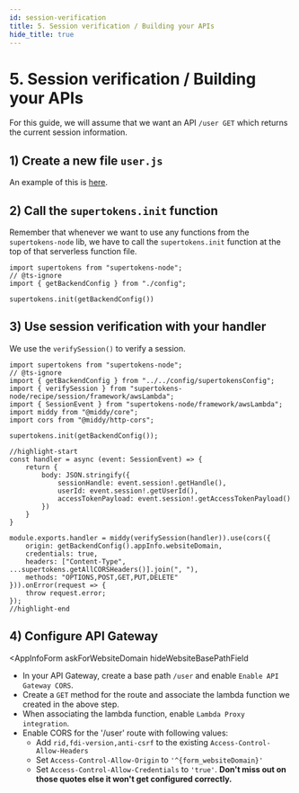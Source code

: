 ```yaml
---
id: session-verification
title: 5. Session verification / Building your APIs
hide_title: true
---
```


<!-- COPY DOCS -->
<!-- ./thirdpartyemailpassword/serverless/with-aws-lambda/session-verification.mdx -->


# 5. Session verification / Building your APIs

For this guide, we will assume that we want an API `/user GET` which returns the current session information.

## 1) Create a new file `user.js`
An example of this is [here](https://github.com/supertokens/supertokens-auth-react/blob/master/examples/with-aws-lambda/backend/user.js).

## 2) Call the `supertokens.init` function
Remember that whenever we want to use any functions from the `supertokens-node` lib, we have to call the `supertokens.init` function at the top of that serverless function file.

```tsx title="user.js"
import supertokens from "supertokens-node";
// @ts-ignore
import { getBackendConfig } from "./config";

supertokens.init(getBackendConfig())
```


## 3) Use session verification with your handler
We use the `verifySession()` to verify a session.

```tsx title="user.js"
import supertokens from "supertokens-node";
// @ts-ignore
import { getBackendConfig } from "../../config/supertokensConfig";
import { verifySession } from "supertokens-node/recipe/session/framework/awsLambda";
import { SessionEvent } from "supertokens-node/framework/awsLambda";
import middy from "@middy/core";
import cors from "@middy/http-cors";

supertokens.init(getBackendConfig());

//highlight-start
const handler = async (event: SessionEvent) => {
    return {
        body: JSON.stringify({
            sessionHandle: event.session!.getHandle(),
            userId: event.session!.getUserId(),
            accessTokenPayload: event.session!.getAccessTokenPayload()
        })
    }
}

module.exports.handler = middy(verifySession(handler)).use(cors({
    origin: getBackendConfig().appInfo.websiteDomain,
    credentials: true,
    headers: ["Content-Type", ...supertokens.getAllCORSHeaders()].join(", "),
    methods: "OPTIONS,POST,GET,PUT,DELETE"
})).onError(request => {
    throw request.error;
});
//highlight-end
```

## 4) Configure API Gateway

<AppInfoForm
    askForWebsiteDomain
    hideWebsiteBasePathField
>

- In your API Gateway, create a base path `/user` and enable `Enable API Gateway CORS`.
- Create a `GET` method for the route and associate the lambda function we created in the above step.
- When associating the lambda function, enable `Lambda Proxy integration`.
- Enable CORS for the '/user' route with following values:
    - Add `rid,fdi-version,anti-csrf` to the existing `Access-Control-Allow-Headers`
    - Set `Access-Control-Allow-Origin` to `'^{form_websiteDomain}'`
    - Set `Access-Control-Allow-Credentials` to `'true'`. **Don't miss out on those quotes else it won't get configured correctly.**

</AppInfoForm>
